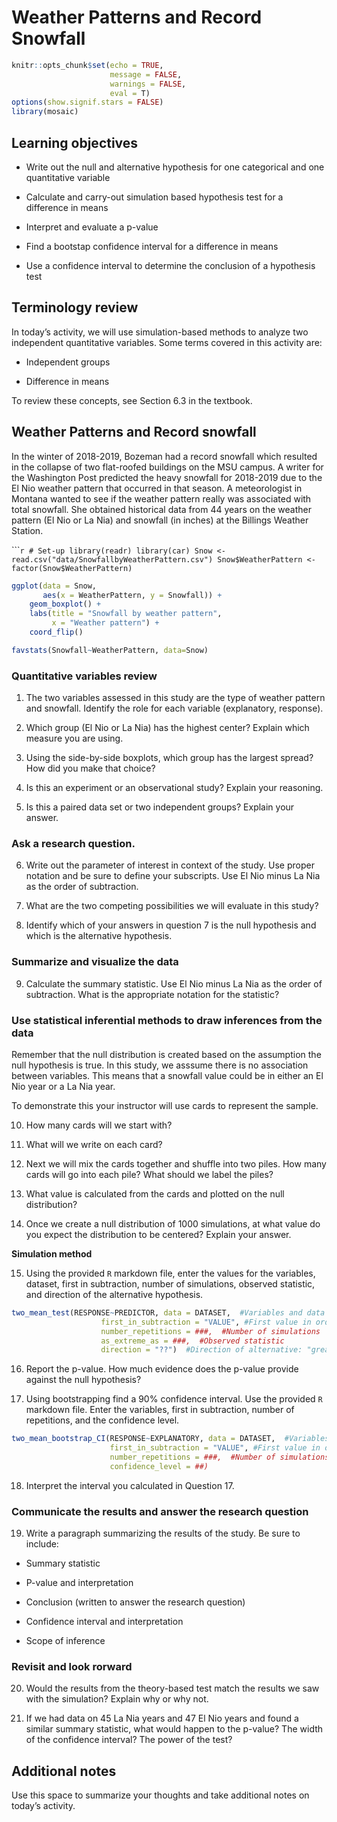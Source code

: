 # Weather Patterns and Record Snowfall

```r
knitr::opts_chunk$set(echo = TRUE, 
                      message = FALSE,
                      warnings = FALSE, 
                      eval = T)
options(show.signif.stars = FALSE)
library(mosaic)
```

\newcommand\latexcode[1]{#1}

## Learning objectives

* Write out the null and alternative hypothesis for one categorical and one quantitative variable

* Calculate and carry-out simulation based hypothesis test for a difference in means

* Interpret and evaluate a p-value

* Find a bootstap confidence interval for a difference in means

* Use a confidence interval to determine the conclusion of a hypothesis test

## Terminology review

In today's activity, we will use simulation-based methods to analyze two independent quantitative variables. Some terms covered in this activity are:

* Independent groups

* Difference in means

To review these concepts, see Section 6.3 in the textbook.

## Weather Patterns and Record snowfall

In the winter of 2018-2019, Bozeman had a record snowfall which resulted in the collapse of two flat-roofed buildings on the MSU campus.  A writer for the Washington Post predicted the heavy snowfall for 2018-2019 due to the El Ni\latexcode{\~{n}}o weather pattern that occurred in that season. A meteorologist in Montana wanted to see if the weather pattern really was associated with total snowfall. She obtained historical data from 44 years on the weather pattern (El Ni\latexcode{\~{n}}o or La Ni\latexcode{\~{n}}a) and snowfall (in inches) at the Billings Weather Station.  


``````r
# Set-up
library(readr)
library(car)
Snow <- read.csv("data/SnowfallbyWeatherPattern.csv")
Snow$WeatherPattern <- factor(Snow$WeatherPattern)
```


```r
ggplot(data = Snow,
       aes(x = WeatherPattern, y = Snowfall)) +
    geom_boxplot() + 
    labs(title = "Snowfall by weather pattern",
         x = "Weather pattern") +
    coord_flip()
```


```r
favstats(Snowfall~WeatherPattern, data=Snow)
```

### Quantitative variables review

1. The two variables assessed in this study are the type of weather pattern and snowfall.  Identify the role for each variable (explanatory, response).

\vspace{1in}

2. Which group (El Ni\latexcode{\~{n}}o or La Ni\latexcode{\~{n}}a) has the highest center? Explain which measure you are using.

\vspace{1in}

3.  Using the side-by-side boxplots, which group has the largest spread?  How did you make that choice?

\vspace{1in}

4.  Is this an experiment or an observational study? Explain your reasoning.

\vspace{1in}

5.  Is this a paired data set or two independent groups?  Explain your answer.

\vspace{1in}

### Ask a research question.

6.  Write out the parameter of interest in context of the study.  Use proper notation and be sure to define your subscripts.  Use El Ni\latexcode{\~{n}}o minus La Ni\latexcode{\~{n}}a as the order of subtraction.

\vspace{1in}

7.  What are the two competing possibilities we will evaluate in this study?

\vspace{1in}

8.  Identify which of your answers in question 7 is the null hypothesis and which is the alternative hypothesis. 

\vspace{1in}

### Summarize and visualize the data

9. Calculate the summary statistic.  Use El Ni\latexcode{\~{n}}o minus La Ni\latexcode{\~{n}}a as the order of subtraction. What is the appropriate notation for the statistic?

\vspace{0.5in}

### Use statistical inferential methods to draw inferences from the data

Remember that the null distribution is created based on the assumption the null hypothesis is true.  In this study, we asssume there is no association between variables.  This means that a snowfall value could be in either an El Ni\latexcode{\~{n}}o year or a La Ni\latexcode{\~{n}}a year.

To demonstrate this your instructor will use cards to represent the sample.  

10.  How many cards will we start with?

\vspace{0.5in}

11.  What will we write on each card?

\vspace{0.5in}

12.  Next we will mix the cards together and shuffle into two piles.  How many cards will go into each pile?  What should we label the piles?

\vspace{1in}

13.  What value is calculated from the cards and plotted on the null distribution?

\vspace{1in}

14.  Once we create a null distribution of 1000 simulations, at what value do you expect the distribution to be centered?  Explain your answer.

\vspace{1in}

**Simulation method**

15.  Using the provided `R` markdown file, enter the values for the variables, dataset, first in subtraction, number of simulations, observed statistic, and direction of the alternative hypothesis.
```r
two_mean_test(RESPONSE~PREDICTOR, data = DATASET,  #Variables and data
                    first_in_subtraction = "VALUE", #First value in order of subtraction
                    number_repetitions = ###,  #Number of simulations
                    as_extreme_as = ###,  #Observed statistic
                    direction = "??")  #Direction of alternative: "greater", "less", or "two-sided"
```

\vspace{1in}


16.  Report the p-value. How much evidence does the p-value provide against the null hypothesis?

\vspace{1in}

17. Using bootstrapping find a 90% confidence interval. Use the provided `R` markdown file. Enter the variables, first in subtraction, number of repetitions, and the confidence level.
```r
two_mean_bootstrap_CI(RESPONSE~EXPLANATORY, data = DATASET,  #Variables and data
                      first_in_subtraction = "VALUE", #First value in order of subtraction
                      number_repetitions = ###,  #Number of simulations
                      confidence_level = ##)
```



18. Interpret the interval you calculated in Question 17. 

\vspace{1in}

### Communicate the results and answer the research question

19.  Write a paragraph summarizing the results of the study.  Be sure to include:

* Summary statistic

* P-value and interpretation

* Conclusion (written to answer the research question)

* Confidence interval and interpretation

* Scope of inference

\vspace{3in}

### Revisit and look rorward

20.  Would the results from the theory-based test match the results we saw with the simulation?  Explain why or why not.

\vspace{1in}

21. If we had data on 45 La Ni\latexcode{\~{n}}a years and 47 El Ni\latexcode{\~{n}}o years and found a similar summary statistic, what would happen to the p-value?  The width of the confidence interval?  The power of the test?

\vspace{1in}




## Additional notes

Use this space to summarize your thoughts and take additional notes on today's activity.



